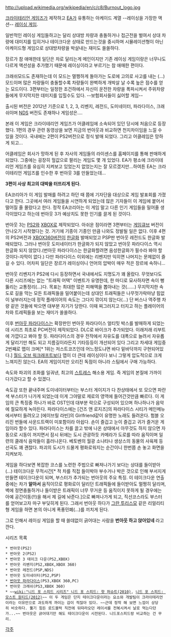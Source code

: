 http://upload.wikimedia.org/wikipedia/en/c/c8/Burnout_logo.jpg

[[크라이테리언 게임즈]]가 제작하고 [[EA]]가 유통하는 아케이드 계열 --레이싱을 가장한 액션-- [[레이싱 게임]].

일반적인 레이싱 게임들하고는 달리 상대방 차량과 충돌하거나 접근전을 벌여서 상대 차량에 대미지를 입히거나 테이크다운 상태로 만드는것을 중시하며 시뮬레이션형이 아닌 아케이드형 게임으로 상대방차량을 박살내는 재미도 쏠쏠하다. 

장르가 참 애매한데 일단은 차로 달리는게 메인이지만 기존 레이싱 게임이랑은 너무나도 다르게 액션성을 추가했기 때문에 레이싱이라고 부르기는 참 애매한 편이다.

크래쉬모드도 존재하는데 이 모드는 멀쩡하게 돌아가는 도로에 고의로 사고를 내는 (...) 모드이며 많은 차량들이 충돌할수록 차량들이 완벽하게 개박살 날 수록 높은 점수를 얻는 모드이다. 3편부터는 일정한 조건하에서 자신이 운전한 차량을 폭파시켜서 주위차량들에게 무지막지한 데미지를 입힐수도 있다. --보험회사들이 싫어할 게임--

출시된 버전은 2012년 기준으로 1, 2, 3, 리벤지, 레전드, 도미네이터, 파라다이스, 크래쉬이며 [[NDS]] 버전도 존재하나 게임성은....

본래 이 게임은 크라이테리언 게임즈가 어클레임에 소속되어 있던 당시에 처음으로 등장했다. 1편의 경우 관련 동영상을 보면 지금의 번아웃과 비교하면 천지차이임을 느낄 수 있을 것이다. 국내에는 2편이 PS2버전으로 정식 발매 되었다. 그리고 어클레임은 망하게 되고...

어클레임은 회사가 망하게 된 후 자사의 게임들의 라이센스를 홈페이지를 통해 판매하게 되었다. 그중에는 굉장히 헐값으로 팔리는 게임도 몇 개 있었다. EA가 평소에 크라이테리언 게임즈를 유심히 지켜보고 있었는지 없었는지는 잘 모르겠지만...하여튼 EA는 크라이테리언 게임즈를 인수한 후 번아웃 3를 만들었는데...

'''3편이 사상 최고의 대박을 터뜨리게 된다.'''

EA코리아가 이 게임 발매를 하려고 하던 때 쯤에 기자단을 대상으로 게임 발표회를 가졌다고 한다. 그곳에서 여러 게임들을 시연하게 되었는데 많은 기자들이 이 게임에 붙어서 떨어질 줄 몰랐다고 한다. 정작 EA코리아는 이 게임 말고 다른 인기 게임들을 밀어줄 생각이었다고 하는데 번아웃 3가 예상치도 못한 인기를 끌게 된 것이다.

번아웃 3는 [[PS2]]와 [[XBOX]]로 제작되었다. 아쉬운 점이라면 3편부터는 [[게임큐브]] 버전이 안나오기 시작했다는 것. 거기에 기종이 기종인 만큼 나와도 정발될 일은 없다. 이후 4편의 PS2버전과 [[XBOX360]]버전이 [[한글화]] 발매되었고 PSP판 번아웃 레전드도 한글화 발매되었다. 그러나 번아웃 도미네이터가 한글화가 되지 않았고 번아웃 파라다이스 역시 한글화 되지 않았다.(번아웃 파라다이스는 한글화할려면 음성한글화가 필수라 봐야 할 것이다-자막이 없다.) 다만 파라다이스 이외에는 리벤지만 익히면 나머지는 문제없이 즐길 수 있다. 어차피 일단은 장르가 레이싱이니 언어의 압박이 매우 적은 장르에 속하니...

번아웃 리벤지가 PS2에 다시 등장하면서 국내에서도 지명도가 꽤 올랐다. 무엇보다도 다른 시리즈에는 없는 "트래픽 어택" 이벤트가 유명한데, 한 마디로 묘사하자면 속이 뻥 뚫리는 교통정리(...)다. 목표는 최대한 많은 피해액을 뽑아내는 것(......) 무지막지한 속도로 길을 막는 모든 트래픽들을 밀어붙이는데 상대인 트래픽들은 나무젓가락마냥 힘없이 널부러지는데 정작 플레이어의 속도는 그다지 깎이지 않는다(...) 단 버스나 역주행 차량 같은 것들에 박으면 대부분 자기가 당한다.
이때 찌그러지고 터지고 하는 플레이어의 차와 트레픽들을 보는 재미가 쏠쏠하다.

이후 [[번아웃 파라다이스]]는 확장판인 번아웃 파라다이스 얼티밋 박스를 발매하게 되었는데 시리즈 최초로 PC버전이 제작되었다. DLC로 바이크가 추가되었다. 이래저래 리부트에 가깝다고 봐야 할 듯. 파라다이스의 경우 전작에서 자유도를 대폭으로 늘려서 자유롭게 달리기만 해도 되고 지름길이라든지 기타등등이 개선되어 있다 그리고 차세대 게임중 2번째로 맵이 크며[* 1위는 저스트코즈인데 어느정도냐면 바다 밑바닥까지 구현되어있다.] [[월드 오브 워크래프트]]보다 맵이 더 큰데 레이싱이다 보니 그렇게 압도적으로 크게 느껴지진 않는다. EA의 게임이지만 오리진 독점이 아니라 스팀에서 구매 가능하다.

속도와 파괴의 조화를 일궈낸, 최고의 [[스트레스]] 해소용 게임. 즉 게임의 본질에 가까이 다가갔다고 할 수 있겠다.

속도감 또한 끝내주며 도미네이터부터는 부스터 게이지가 다 찬상태에서 또 모으면 파란색 부스터가 나가게 되었는데 이게 그야말로 제로의 영역에 들어간것만큼 빠르다. 이 게임의 큰 특징중 하나가 바로 OST인데 대부분 락으로 구성되어 있으며 하나하나가 음악에 절묘하게 녹아든다. 파라다이스에는 [건즈 앤 로지즈]의 파라다이스 시티가 메인메뉴에서부터 들려오고 [에이브릴 라빈]의 Girlfriend같이 유명한 노래도 들려온다. 험블 오리진 번들에 사운드트랙이 미포함이라 아쉽다. 손이 즐겁고 눈이 즐겁고 귀가 즐거운 게임이라 할수 있다. 파라다이스는 차를 끌고 밖에 나온 상태에서 아무것도 하지 않으면 자동으로 시동이 꺼지면서 잠시 뒤에는 도시 관광하듯 카메라가 도로를 따라 움직이며 일련의 클래식 음악들이 흘러나온다. 베토벤의 월광 소나타나 생상스의 동물의 사육제 등 선곡도 꽤 괜찮다. 파괴의 도시가 드물게 평화로워지는 순간이니 한번쯤 손 놓고 화면을 지켜보자.

게임을 하다보면 복잡한 코스를 노련한 주법으로 빠져나가기 보다는 상대를 들이받아(...) 테이크다운 무적시간[* 적 차를 직접 들이박아 부수거나 박은 것으로 인해 부서지게 만들면 테이크다운이 되며, 부스터가 추가되는 번아웃의 주요 특징. 이 테이크다운 연출중에는 차가 '''알아서''' 움직이므로 평화로이 달리던 트래픽들에 들이받아도 멀쩡히 달리며, 벽에 정면충돌하거나 들이받은 트래픽이 너무 무거운 등 움직이지 못하게 될 경우에는 아예 공간이동(!!)을 해서 제 길에 놔준다.]으로 빠져나가게 되고, 직선코스라도 부스터를 얻어보고자 마구 부딪히게 된다. 그래서 번아웃 하다가 [[그란 투리스모]] 같은 리얼리티형 게임을 하면 본의 아니게 폭풍민폐(...)를 끼치게 된다.

그로 인해서 레이싱 게임을 할 때 쓸데없이 긁어대는 사람을 '''번아웃 하고 앉아있네''' 라고 깐다.

시리즈 목록
 * 번아웃(PS2)
 * 번아웃 2(PS2)
 * 번아웃 3 테이크 다운(PS2,XBOX)
 * 번아웃 리벤지(PS2,XBOX,XBOX 360)
 * 번아웃 레전드(PSP,NDS)
 * 번아웃 도미네이터(PS2,PSP)
 * [[번아웃 파라다이스]](PS3,XBOX 360,PC)
 * 번아웃 크래쉬(PS3,XBOX 360)
 * ~~[[wiki:"니드 포 스피드 시리즈" 니드 포 스피드: 핫 퍼슈트(2010)]], [[니드 포 스피드: 모스트 원티드(2012)]]~~ 이 두 게임은 단지 테이크다운이라는 요소와 개발팀이 크라이테리언이라는 이유만으로 과도하게 까이는 감이 적잖아 있다. ~~근데 정작 해 보면 느낌이 상당히 비슷하다. 뚫기 힘든 로드블럭 직전에 뒤따라오던 레이서를 전복시켜서 날로 먹는다던가...~~ 번아웃은 긁어대기만 해도 테이크다운이 시전된다. 니드포스피드랑 비교하는 건 무리.

[[각주]]
